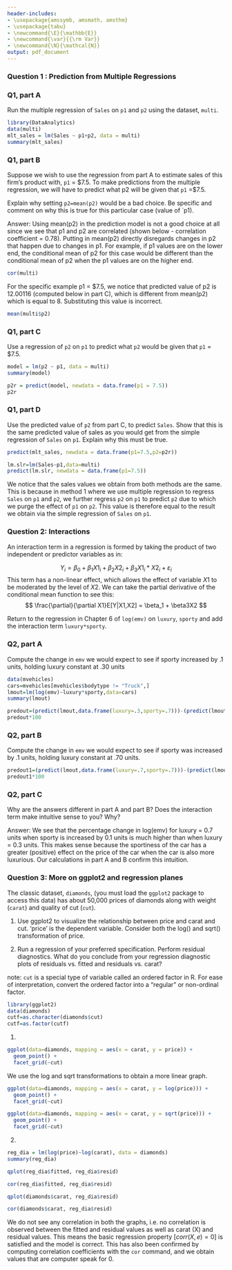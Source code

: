 ```yaml
---
header-includes:
- \usepackage{amssymb, amsmath, amsthm}
- \usepackage{tabu}
- \newcommand{\E}{\mathbb{E}}
- \newcommand{\var}{{\rm Var}}
- \newcommand{\N}{\mathcal{N}}
output: pdf_document
---
```


\noindent \begin{tabu} to \textwidth {@{}X[4 l] @{}X[r]}
  \textbf{Homework 3}           & \\ 
  \textbf{MSBA 400: Statistical Foundations for Data Analytics}   & \\ 
  \textbf{UID 106082225, Sarvari Pidaparty}         & 
\end{tabu}

\bigskip
### Question 1 : Prediction from Multiple Regressions

### Q1, part A

Run the multiple regression of `Sales` on `p1` and `p2` using the dataset, `multi`.

```r
library(DataAnalytics)
data(multi)
mlt_sales = lm(Sales ~ p1+p2, data = multi)
summary(mlt_sales)
```


### Q1, part B

Suppose we wish to use the regression from part A to estimate sales of this firm's product with, `p1` = $7.5.  To make predictions from the multiple regression, we will have to predict what p2 will be given that `p1` =$7.5.    

Explain why setting `p2=mean(p2)` would be a bad choice. Be specific and comment on why this is true for this particular case (value of `p1).

Answer:
Using mean(p2) in the prediction model is not a good choice at all since we see that p1 and p2 are correlated (shown below - correlation coefficient = 0.78). Putting in mean(p2) directly disregards changes in p2 that happen due to changes in p1. For example, if p1 values are on the lower end, the conditional mean of p2 for this case would be different than the conditional mean of p2 when the p1 values are on the higher end. 

```r
cor(multi)
```

For the specific example p1 = $7.5, we notice that predicted value of p2 is 12.00116 (computed below in part C), which is different from mean(p2) which is equal to 8. Substituting this value is incorrect.

```r
mean(multi$p2)
```


### Q1, part C

Use a regression of `p2` on `p1` to predict what `p2` would be given that `p1` = $7.5. 

```r
model = lm(p2 ~ p1, data = multi)
summary(model)
```
```r
p2r = predict(model, newdata = data.frame(p1 = 7.5))
p2r
```


### Q1, part D

Use the predicted value of `p2` from part C, to predict `Sales`.  Show that this is the same predicted value of sales as you would get from the simple regression of `Sales` on `p1`.  Explain why this must be true.

```r
predict(mlt_sales, newdata = data.frame(p1=7.5,p2=p2r))
```
```r
lm.slr=lm(Sales~p1,data=multi)
predict(lm.slr, newdata = data.frame(p1=7.5))
```

We notice that the sales values we obtain from both methods are the same. This is because in method 1 where we use multiple regression to regress `Sales` on `p1` and `p2`, we further regress `p2` on `p1` to predict `p2` due to which we purge the effect of `p1` on `p2`. This value is therefore equal to the result we obtain via the simple regression of `Sales` on `p1`.


### Question 2: Interactions

An interaction term in a regression is formed by taking the product of two independent or predictor variables as in:

$$Y_i = \beta_0 + \beta_1X1_i + \beta_2X2_i + \beta_3 X1_i*X2_i+\varepsilon_i $$
This term has a non-linear effect, which allows the effect of variable $X1$ to be moderated by the level of $X2$. We can take the partial derivative of the conditional mean function to see this:
$$ \frac{\partial}{\partial X1}E[Y|X1,X2] = \beta_1 + \beta3X2 $$

Return to the regression in Chapter 6 of `log(emv)` on `luxury`, `sporty` and add the interaction term `luxury*sporty`.

### Q2, part A

Compute the change in `emv` we would expect to see if sporty increased by .1 units, holding luxury constant at .30 units

```r
data(mvehicles)
cars=mvehicles[mvehicles$bodytype != "Truck",] 
lmout=lm(log(emv)~luxury*sporty,data=cars)
summary(lmout)
```
```r
predout=(predict(lmout,data.frame(luxury=.3,sporty=.7)))-(predict(lmout,data.frame(luxury=.3,sporty=.6)))
predout*100
```


### Q2, part B

Compute the change in `emv` we would expect to see if sporty was increased by .1 units, holding luxury constant at .70 units.

```r
predout1=(predict(lmout,data.frame(luxury=.7,sporty=.7)))-(predict(lmout,data.frame(luxury=.7,sporty=.6)))
predout1*100
```


### Q2, part C

Why are the answers different in part A and part B?  Does the interaction term make intuitive sense to you? Why?

Answer:
We see that the percentage change in log(emv) for luxury = 0.7 units when sporty is increased by 0.1 units is much higher than when luxury = 0.3 units. This makes sense because the sportiness of the car has a greater (positive) effect on the price of the car when the car is also more luxurious. Our calculations in part A and B confirm this intuition.


### Question 3: More on ggplot2 and regression planes

The classic dataset, `diamonds`, (you must load the `ggplot2` package to access this data) has about 50,000 prices of diamonds along with weight (`carat`) and quality of cut (`cut`).

1. Use ggplot2 to visualize the relationship between price and carat and cut. 'price' is the dependent variable. Consider both the log() and sqrt() transformation of price. 

2. Run a regression of your preferred specification.  Perform residual diagnostics. What do you conclude from your regression diagnostic plots of residuals vs. fitted and residuals vs. carat? 

note: `cut` is a special type of variable called an ordered factor in R. For ease of interpretation, convert the ordered factor into a "regular" or non-ordinal factor.

``` r
library(ggplot2)
data(diamonds)
cutf=as.character(diamonds$cut)
cutf=as.factor(cutf) 
```

1.
```r
ggplot(data=diamonds, mapping = aes(x = carat, y = price)) + 
  geom_point() +
  facet_grid(~cut)
```
We use the log and sqrt transformations to obtain a more linear graph.

```r
ggplot(data=diamonds, mapping = aes(x = carat, y = log(price))) + 
  geom_point() +
  facet_grid(~cut)
```
```r
ggplot(data=diamonds, mapping = aes(x = carat, y = sqrt(price))) + 
  geom_point() +
  facet_grid(~cut)
```


2.
```r
reg_dia = lm(log(price)~log(carat), data = diamonds)
summary(reg_dia)
```
```r
qplot(reg_dia$fitted, reg_dia$resid)
```
```r
cor(reg_dia$fitted, reg_dia$resid)
```

```r
qplot(diamonds$carat, reg_dia$resid)
```
```r
cor(diamonds$carat, reg_dia$resid)
```

We do not see any correlation in both the graphs, i.e. no correlation is observed between the fitted and residual values as well as carat (X) and residual values. This means the basic regression property [$corr(X,e)=0$] is satisfied and the model is correct. This has also been confirmed by computing correlation coefficients with the `cor` command, and we obtain values that are computer speak for 0.

